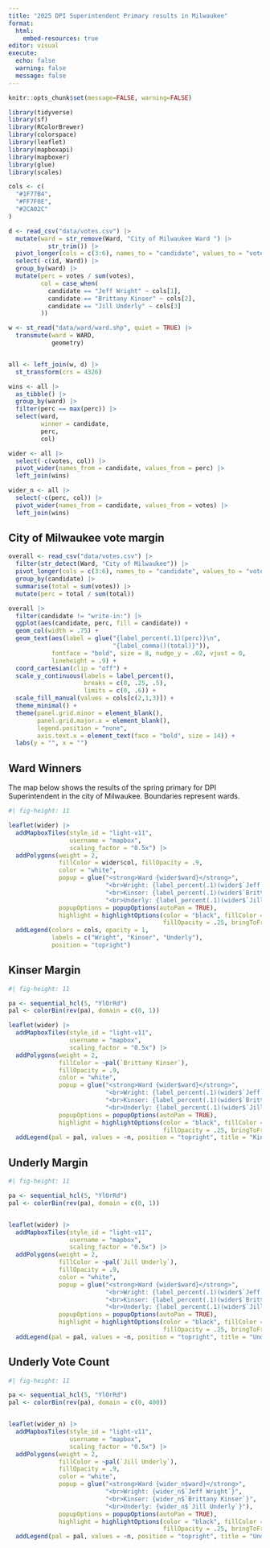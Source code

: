 ```yaml
---
title: "2025 DPI Superintendent Primary results in Milwaukee"
format: 
  html:
    embed-resources: true
editor: visual
execute: 
  echo: false
  warning: false
  message: false
---
```


```r
knitr::opts_chunk$set(message=FALSE, warning=FALSE)

library(tidyverse)
library(sf)
library(RColorBrewer)
library(colorspace)
library(leaflet)
library(mapboxapi)
library(mapboxer)
library(glue)
library(scales)

cols <- c(
  "#1F77B4",
  "#FF7F0E",
  "#2CA02C"
)

d <- read_csv("data/votes.csv") |> 
  mutate(ward = str_remove(Ward, "City of Milwaukee Ward ") |> 
           str_trim()) |> 
  pivot_longer(cols = c(3:6), names_to = "candidate", values_to = "votes") |> 
  select(-c(id, Ward)) |> 
  group_by(ward) |> 
  mutate(perc = votes / sum(votes),
         col = case_when(
           candidate == "Jeff Wright" ~ cols[1],
           candidate == "Brittany Kinser" ~ cols[2],
           candidate == "Jill Underly" ~ cols[3]
         ))

w <- st_read("data/ward/ward.shp", quiet = TRUE) |> 
  transmute(ward = WARD,
            geometry)


all <- left_join(w, d) |>
  st_transform(crs = 4326)

wins <- all |> 
  as_tibble() |> 
  group_by(ward) |> 
  filter(perc == max(perc)) |> 
  select(ward, 
         winner = candidate,
         perc,
         col)

wider <- all |> 
  select(-c(votes, col)) |> 
  pivot_wider(names_from = candidate, values_from = perc) |> 
  left_join(wins)

wider_n <- all |> 
  select(-c(perc, col)) |> 
  pivot_wider(names_from = candidate, values_from = votes) |> 
  left_join(wins)
```

## City of Milwaukee vote margin

```r
overall <- read_csv("data/votes.csv") |> 
  filter(str_detect(Ward, "City of Milwaukee")) |> 
  pivot_longer(cols = c(3:6), names_to = "candidate", values_to = "votes") |> 
  group_by(candidate) |> 
  summarise(total = sum(votes)) |> 
  mutate(perc = total / sum(total))

overall |> 
  filter(candidate != "write-in:") |> 
  ggplot(aes(candidate, perc, fill = candidate)) +
  geom_col(width = .75) +
  geom_text(aes(label = glue("{label_percent(.1)(perc)}\n",
                             "{label_comma()(total)}")),
            fontface = "bold", size = 8, nudge_y = .02, vjust = 0,
            lineheight = .9) +
  coord_cartesian(clip = "off") +
  scale_y_continuous(labels = label_percent(),
                     breaks = c(0, .25, .5),
                     limits = c(0, .6)) +
  scale_fill_manual(values = cols[c(2,1,3)]) +
  theme_minimal() +
  theme(panel.grid.minor = element_blank(),
        panel.grid.major.x = element_blank(),
        legend.position = "none",
        axis.text.x = element_text(face = "bold", size = 14)) +
  labs(y = "", x = "")
```
## Ward Winners

The map below shows the results of the spring primary for DPI Superintendent in the city of Milwaukee. Boundaries represent wards.

```r
#| fig-height: 11

leaflet(wider) |>
  addMapboxTiles(style_id = "light-v11",
                 username = "mapbox",
                 scaling_factor = "0.5x") |>
  addPolygons(weight = 2,
              fillColor = wider$col, fillOpacity = .9,
              color = "white",
              popup = glue("<strong>Ward {wider$ward}</strong>",
                           "<br>Wright: {label_percent(.1)(wider$`Jeff Wright`)}",
                           "<br>Kinser: {label_percent(.1)(wider$`Brittany Kinser`)}",
                           "<br>Underly: {label_percent(.1)(wider$`Jill Underly`)}"),
              popupOptions = popupOptions(autoPan = TRUE),
              highlight = highlightOptions(color = "black", fillColor = "white",
                                           fillOpacity = .25, bringToFront = TRUE)) |> 
  addLegend(colors = cols, opacity = 1, 
            labels = c("Wright", "Kinser", "Underly"), 
            position = "topright")

```


## Kinser Margin

```r
#| fig-height: 11

pa <- sequential_hcl(5, "YlOrRd")
pal <- colorBin(rev(pa), domain = c(0, 1))

leaflet(wider) |>
  addMapboxTiles(style_id = "light-v11",
                 username = "mapbox",
                 scaling_factor = "0.5x") |>
  addPolygons(weight = 2,
              fillColor = ~pal(`Brittany Kinser`), 
              fillOpacity = .9, 
              color = "white",
              popup = glue("<strong>Ward {wider$ward}</strong>",
                           "<br>Wright: {label_percent(.1)(wider$`Jeff Wright`)}",
                           "<br>Kinser: {label_percent(.1)(wider$`Brittany Kinser`)}",
                           "<br>Underly: {label_percent(.1)(wider$`Jill Underly`)}"),
              popupOptions = popupOptions(autoPan = TRUE),
              highlight = highlightOptions(color = "black", fillColor = "white",
                                           fillOpacity = .25, bringToFront = TRUE)) |> 
  addLegend(pal = pal, values = ~n, position = "topright", title = "Kinser Margin")

```

## Underly Margin

```r
#| fig-height: 11

pa <- sequential_hcl(5, "YlOrRd")
pal <- colorBin(rev(pa), domain = c(0, 1))


leaflet(wider) |>
  addMapboxTiles(style_id = "light-v11",
                 username = "mapbox",
                 scaling_factor = "0.5x") |>
  addPolygons(weight = 2,
              fillColor = ~pal(`Jill Underly`), 
              fillOpacity = .9, 
              color = "white",
              popup = glue("<strong>Ward {wider$ward}</strong>",
                           "<br>Wright: {label_percent(.1)(wider$`Jeff Wright`)}",
                           "<br>Kinser: {label_percent(.1)(wider$`Brittany Kinser`)}",
                           "<br>Underly: {label_percent(.1)(wider$`Jill Underly`)}"),
              popupOptions = popupOptions(autoPan = TRUE),
              highlight = highlightOptions(color = "black", fillColor = "white",
                                           fillOpacity = .25, bringToFront = TRUE)) |> 
  addLegend(pal = pal, values = ~n, position = "topright", title = "Underly Margin")

```

## Underly Vote Count

```r
#| fig-height: 11

pa <- sequential_hcl(5, "YlOrRd")
pal <- colorBin(rev(pa), domain = c(0, 400))


leaflet(wider_n) |>
  addMapboxTiles(style_id = "light-v11",
                 username = "mapbox",
                 scaling_factor = "0.5x") |>
  addPolygons(weight = 2,
              fillColor = ~pal(`Jill Underly`), 
              fillOpacity = .9, 
              color = "white",
              popup = glue("<strong>Ward {wider_n$ward}</strong>",
                           "<br>Wright: {wider_n$`Jeff Wright`}",
                           "<br>Kinser: {wider_n$`Brittany Kinser`}",
                           "<br>Underly: {wider_n$`Jill Underly`}"),
              popupOptions = popupOptions(autoPan = TRUE),
              highlight = highlightOptions(color = "black", fillColor = "white",
                                           fillOpacity = .25, bringToFront = TRUE)) |> 
  addLegend(pal = pal, values = ~n, position = "topright", title = "Underly Margin")

```
